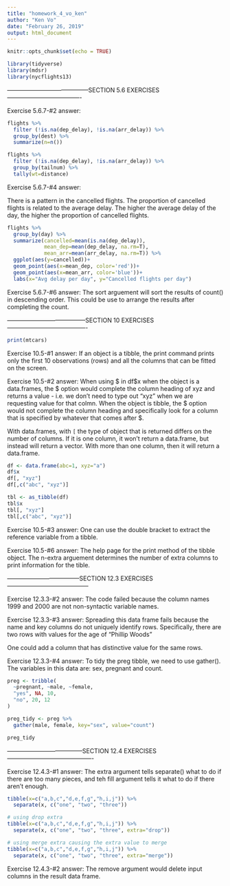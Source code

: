 ```yaml
---
title: "homework_4_vo_ken"
author: "Ken Vo"
date: "February 26, 2019"
output: html_document
---
```


```r
knitr::opts_chunk$set(echo = TRUE)
```

```r
library(tidyverse)
library(mdsr)
library(nycflights13)
```

-----------------------------------------SECTION 5.6 EXERCISES-------------------------------------

Exercise 5.6.7-#2 answer:

```r
flights %>%
  filter (!is.na(dep_delay), !is.na(arr_delay)) %>%
  group_by(dest) %>%
  summarize(n=n())

```

```r
flights %>%
  filter (!is.na(dep_delay), !is.na(arr_delay)) %>%
  group_by(tailnum) %>%
  tally(wt=distance)

```

Exercise 5.6.7-#4 answer:

There is a pattern in the cancelled flights.  The proportion of cancelled flights is related to the average delay.  The higher the average delay of the day, the higher the proportion of cancelled flights.

```r
flights %>%
  group_by(day) %>%
  summarize(cancelled=mean(is.na(dep_delay)),
            mean_dep=mean(dep_delay, na.rm=T),
            mean_arr=mean(arr_delay, na.rm=T)) %>%
  ggplot(aes(y=cancelled))+
  geom_point(aes(x=mean_dep, color='red'))+
  geom_point(aes(x=mean_arr, color='blue'))+
  labs(x="Avg delay per day", y="Cancelled flights per day")
```

Exercise 5.6.7-#6 answer:
The sort arguement will sort the results of count() in descending order.  This could be use to arrange the results after completing the count.


---------------------------------------SECTION 10 EXERCISES----------------------------------------

```R

print(mtcars)
```

Exercise 10.5-#1 answer:
If an object is a tibble, the print command prints only the first 10 observations (rows) and all the columns that can be fitted on the screen.

Exercise 10.5-#2 answer:
When using $ in df$x when the object is a data.frames, the $ option would complete the column heading of xyz and returns a value - i.e. we don't need to type out "xyz" when we are requesting value for that colmn.  When the object is tibble, the $ option would not complete the column heading and specifically look for a column that is specified by whatever that comes after $.

With data.frames, with `[` the type of object that is returned differs on the
number of columns. If it is one column, it won't return a data.frame, but
instead will return a vector. With more than one column, then it will return a
data.frame.

```R
df <- data.frame(abc=1, xyz="a")
df$x
df[, "xyz"]
df[,c("abc", "xyz")]
```

```r
tbl <- as_tibble(df)
tbl$x
tbl[, "xyz"]
tbl[,c("abc", "xyz")]
```

Exercise 10.5-#3 answer:
One can use the double bracket to extract the reference variable from a tibble.

Exercise 10.5-#6 answer:
The help page for the print method of the tibble object.  The n-extra arguement determines the number of extra columns to print information for the tible.

------------------------------------SECTION 12.3 EXERCISES-----------------------------------------

Exercise 12.3.3-#2 answer:
The code failed because the column names 1999 and 2000 are not non-syntactic variable names.

Exercise 12.3.3-#3 answer:
Spreading this data frame fails because the name and key columns do not uniquely identify rows.  Specifically, there are two rows with values for the age of "Phillip Woods"

One could add a column that has distinctive value for the same rows.

Exercise 12.3.3-#4 answer:
To tidy the preg tibble, we need to use gather().  The variables in this data are: sex, pregnant and count.

```R
preg <- tribble(
  ~pregnant, ~male, ~female,
  "yes", NA, 10,
  "no", 20, 12
)

preg_tidy <- preg %>%
  gather(male, female, key="sex", value="count")

preg_tidy
```

--------------------------------------SECTION 12.4 EXERCISES-------------------------------------------

Exercise 12.4.3-#1 answer:
The extra argument tells separate() what to do if there are too many pieces, and teh fill argument tells it what to do if there aren't enough.
```r
tibble(x=c("a,b,c","d,e,f,g","h,i,j")) %>%
  separate(x, c("one", "two", "three"))

```
```r
# using drop extra
tibble(x=c("a,b,c","d,e,f,g","h,i,j")) %>%
  separate(x, c("one", "two", "three", extra="drop"))

```

```r
# using merge extra causing the extra value to merge
tibble(x=c("a,b,c","d,e,f,g","h,i,j")) %>%
  separate(x, c("one", "two", "three", extra="merge"))

```

Exercise 12.4.3-#2 answer:
The remove argument would delete input columns in the result data frame.

